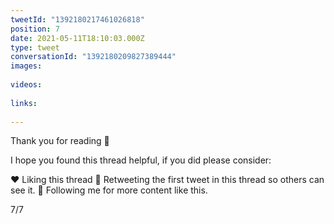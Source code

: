 ```yaml
---
tweetId: "1392180217461026818"
position: 7
date: 2021-05-11T18:10:03.000Z
type: tweet
conversationId: "1392180209827389444"
images:
  
videos:
  
links:
  
---
```

Thank you for reading 🙏

I hope you found this thread helpful, if you did please consider:

❤️ Liking this thread
🔄 Retweeting the first tweet in this thread so others can see it.
👤 Following me for more content like this.

7/7
